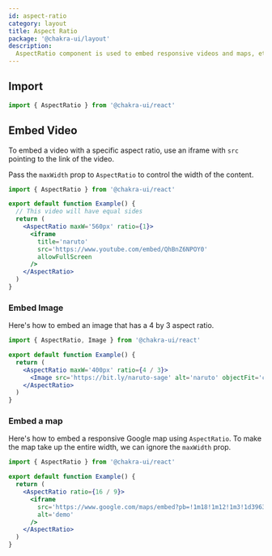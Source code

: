```yaml
---
id: aspect-ratio
category: layout
title: Aspect Ratio
package: '@chakra-ui/layout'
description:
  AspectRatio component is used to embed responsive videos and maps, etc.
---
```


## Import

```js
import { AspectRatio } from '@chakra-ui/react'
```

## Embed Video

To embed a video with a specific aspect ratio, use an iframe with `src` pointing
to the link of the video.

Pass the `maxWidth` prop to `AspectRatio` to control the width of the content.

```jsx
import { AspectRatio } from '@chakra-ui/react'

export default function Example() {
  // This video will have equal sides
  return (
    <AspectRatio maxW='560px' ratio={1}>
      <iframe
        title='naruto'
        src='https://www.youtube.com/embed/QhBnZ6NPOY0'
        allowFullScreen
      />
    </AspectRatio>
  )
}
```

### Embed Image

Here's how to embed an image that has a 4 by 3 aspect ratio.

```jsx
import { AspectRatio, Image } from '@chakra-ui/react'

export default function Example() {
  return (
    <AspectRatio maxW='400px' ratio={4 / 3}>
      <Image src='https://bit.ly/naruto-sage' alt='naruto' objectFit='cover' />
    </AspectRatio>
  )
}
```

### Embed a map

Here's how to embed a responsive Google map using `AspectRatio`. To make the map
take up the entire width, we can ignore the `maxWidth` prop.

```jsx
import { AspectRatio } from '@chakra-ui/react'

export default function Example() {
  return (
    <AspectRatio ratio={16 / 9}>
      <iframe
        src='https://www.google.com/maps/embed?pb=!1m18!1m12!1m3!1d3963.952912260219!2d3.375295414770757!3d6.5276316452784755!2m3!1f0!2f0!3f0!3m2!1i1024!2i768!4f13.1!3m3!1m2!1s0x103b8b2ae68280c1%3A0xdc9e87a367c3d9cb!2sLagos!5e0!3m2!1sen!2sng!4v1567723392506!5m2!1sen!2sng'
        alt='demo'
      />
    </AspectRatio>
  )
}
```
